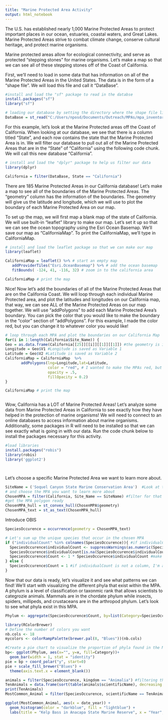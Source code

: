 ```yaml
---
title: "Marine Protected Area Activity"
output: html_notebook
---
```


The U.S. has established nearly 1,000 Marine Protected Areas to protect important places in our ocean, estuaries, coastal waters, and Great Lakes. Marine Protected Areas strive to combat climate change, conserve cultural heritage, and protect marine organisms. 

Marine protected areas allow for ecological connectivity, and serve as protected "stepping stones" for marine organisms. Let's make a map so that we can see all of these stepping stones off of the Coast of California.

First, we'll need to load in some data that has information on all of the Marine Protected Areas in the United States. The data is in the form of a "shape file". We will load this file and call it "DataBase". 

```r
#install and load the "sf" package to read in the databse
install.packages("sf")
library("sf")

# loading our database by setting the directory where the shape file lives with the file extension (.shp)
DataBase = st_read("C:/Users/nposd/Documents/Outreach/MPAs/mpa_inventory_2014_public_shp.shp")

```

For this example, let's look at the Marine Protected areas off the Coast of California. When looking at our database, we see that there is a column titled "State", and each row contains the state that the Marine Protected Area is in. We will filter our database to pull out all of the Marine Protected Areas that are in the "State" of "California" using the following code chunk. We will call this new database "California". 

```r
# install and load the "dplyr" package to help us filter our data
library(dplyr)

California = filter(DataBase, State == "California")

```

There are 185 Marine Protected Areas in our California database! Let's make a map to see all of the boundaries of the Marine Protected Areas. The "geometry" column has the information of the boundaries. The geometry will give us the latitude and longitude, which we will use to plot the boundary of each Marine Protected Area on our map. 

To set up the map, we will first map a blank map of the state of California. We will use built-in "leaflet" library to make our map. Let's set it up so that we can see the ocean topography using the Esri Ocean Basemap. We'll save our map as "CaliforniaMap". To print the CaliforniaMap, we'll type in CaliforniaMap. 


```r
# install and load the leaflet package so that we can make our map
library(leaflet)

CaliforniaMap = leaflet() %>% # start an empty map
   addProviderTiles("Esri.OceanBasemap") %>% # add the ocean basemap 
   fitBounds( -124, 41, -116, 32) # zoom in to the california area

CaliforniaMap # print the map

```
Nice! Now let's add the boundaries of all of the Marine Protected Areas that are on the California Coast. We will loop through each individual Marine Protected area, and plot the latitudes and longitudes on our California map, that way, we can see ALL of the Marine Protected Areas on our map together. We will use "addPolygons" to add each Marine Protected Area's boundary. You can pick the color that you would like to make the boundary in the "color" section of "addPolygons". For this example, I made the color red, but you can change it to whatever color you would like!

```r

# loop through each MPA and plot the boundaries on our California Map
for(i in 1:length(California$Site_Name)) {
Geo = as.data.frame(California[[25]][[i]][[1]][[1]]) #the geometry is in the 25th column
Longitude = Geo$V1 #Longitude is saved as Variable 1
Latitude = Geo$V2 #Latitude is saved as Variable 2
CaliforniaMap = CaliforniaMap  %>% 
       addPolygons(lng=Longitude,lat=Latitude, 
                   color = "red", # I wanted to make the MPAs red, but you can put any colors you want!
                   opacity = .5, 
                   fillOpacity = 0.2)
}

CaliforniaMap # print the map
```
```

```
Wow, California has a LOT of Marine Protected Areas! Let's analyze some data from Marine Protected Areas in California to see exactly how they have helped in the protection of marine organisms! We will need to connect to an online databases to access information about marine organisms. Additionally, some packages in R will need to be installed so that we can see exactly what is going in with our data. Run the code chunk below to install the packages necessary for this activity. 

```r
#load libraries
install.packages("robis")
library(robis)
library('ggplot2')

```
```


```
Let's choose a specific Marine Protected Area we want to learn more about. 
```r
SiteName = ('Soquel Canyon State Marine Conservation Area')  #Look at the California data frame in your global environment...
# and choose the MPA you want to learn more about
ChosenMPA = filter(California, Site_Name == SiteName) #filter for that specific MPA
#get the MPA polygon ready
ChosenMPA_hull = st_convex_hull(ChosenMPA$geometry)
ChosenMPA_text = st_as_text(ChosenMPA_hull)
```
Introduce OBIS
```r
SpeciesOccurence = occurrence(geometry = ChosenMPA_text)
```
```r
# Let's sum up the unique species that occur in the chosen MPA
if ("individualCount" %in% colnames(SpeciesOccurence)){ #if individualCount is an available column..
  SpeciesOccurence$individualCount <- suppressWarnings(as.numeric(SpeciesOccurence$individualCount)) #introduces NAs
  SpeciesOccurence$individualCount[is.na(SpeciesOccurence$individualCount)] <- 1 #convert NANs to 1; I'm assuming that if it's listed, there was at least one count
  SpeciesOccurence$Count <- 1 * SpeciesOccurence$individualCount #make a new column for Counts of each species
} else {
  SpeciesOccurence$Count = 1 #if individualCount is not a column, I'm assuming that if it's listed there was at least 1 count
}
```

Now that our data is ready, let's visualize it and see what patterns we can find! 
We'll start with visualizing the different phyla that exist within the MPA. A phylum is a level of classification or taxonmic rank that allows scientists to categrozie animals. Mammals are in the chordate phylum while insects, spiders, millipeds, and crustaceans are in the arthropod phylum. Let's look to see what phyla exist in this MPA.

```r
Phylum <- aggregate(SpeciesOccurence$Count, by=list(Category=SpeciesOccurence$phylum),FUN=sum) #aggregate the data by phyla

library(RColorBrewer)
# Define the number of colors you want
nb.cols <- 18
mycolors <- colorRampPalette(brewer.pal(8, "Blues"))(nb.cols)

#Create a pie chart to visualize the proportion of phyla found in the MPA
bp<- ggplot(Phylum, aes(x="", y=x, fill=Category))+
  geom_bar(width = 1, stat = "identity")
pie = bp + coord_polar("y", start=0)
pie + scale_fill_brewer("Blues") +
  theme(axis.text.x = element_blank())
```


```r

animals = filter(SpeciesOccurence, kingdom == "Animalia") #filtering the dataframe to pull out the animals
TenAnimals = data.frame(sort(table(animals$scientificName), decreasing = TRUE)[1:10]) #finding the 10 animals that occur most often in the dataframe
print(TenAnimals)
MostCommon_Animal = filter(SpeciesOccurence, scientificName == TenAnimals$Var1[[1]]) #since kelpbass is the most commonly occuring animal, pull out info on the kelp bass

ggplot(MostCommon_Animal, aes(x = date_year)) + 
  geom_histogram(color = "darkblue", fill = "lightblue") + 
  labs(title = "Kelp Bass in Anacapa State Marine Reserve", x = "Year", y = "# of Kelp Bass") # make a histogram showing the kelp bass count from 2006 through 2020


```


